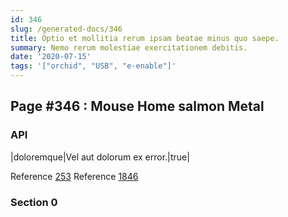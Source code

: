 ```yaml
---
id: 346
slug: /generated-docs/346
title: Optio et mollitia rerum ipsam beatae minus quo saepe.
summary: Nemo rerum molestiae exercitationem debitis.
date: '2020-07-15'
tags: '["orchid", "USB", "e-enable"]'
---
```


## Page #346 : Mouse Home salmon Metal
### API

|doloremque|Vel aut dolorum ex error.|true|

Reference [253](/253)
Reference [1846](/1846)


### Section 0

